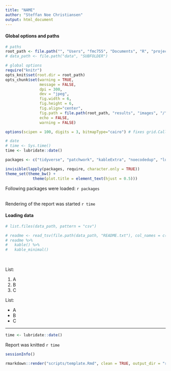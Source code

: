 ```yaml
---
title: "NAME"
author: "Steffan Noe Christiansen"
output: html_document
---
```


#### Global options and paths
```r
# paths
root_path <- file.path("", "Users", "fmc755", "Documents", "R", "projects")
# data_path <- file.path("data", "SUBFOLDER")

# global options
require("knitr")
opts_knit$set(root.dir = root_path)
opts_chunk$set(warning = TRUE,
               message = FALSE,
               dpi = 300,
               dev = "jpeg",
               fig.width = 6,
               fig.height = 6,
               fig.align="center", 
               fig.path = file.path(root_path, "results", "images", "/"),
               echo = FALSE,
               warning = FALSE)

options(scipen = 100, digits = 3, bitmapType="cairo") # fixes grid.Call warning 

# date
# time <- Sys.time()
time <- lubridate::date()
```

```r
packages <- c("tidyverse", "patchwork", "kableExtra", "noecodedup", "lubridate")

invisible(lapply(packages, require, character.only = TRUE)) 
theme_set(theme_bw() + 
            theme(plot.title = element_text(hjust = 0.5)))
```
Following packages were loaded: `r packages` <br><br>


Rendering of the report was started `r time` <br>


#### Loading data
```r
# list.files(data_path, pattern = "csv")

# readme <- read_tsv(file.path(data_path, "README.txt"), col_names = c("README"))
# readme %>% 
#   kable() %>% 
#   kable_minimal()
```
<br>

List: <br> 

  1) A
  2) B
  3) C

List: <br> 

  * A 
  * B 
  * C



***
```r
time <- lubridate::date()
```
Report was knitted `r time` <br>


```r
sessionInfo()
```


```r
rmarkdown::render("scripts/template.Rmd", clean = TRUE, output_dir = "reports/")
```
<br>
